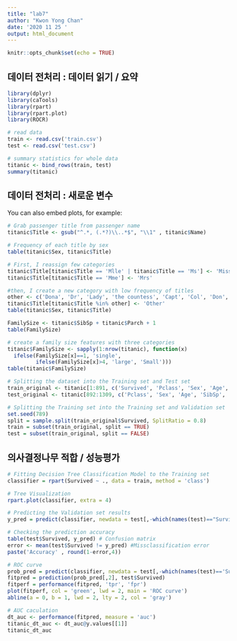 ```yaml
---
title: "lab7"
author: "Kwon Yong Chan"
date: '2020 11 25 '
output: html_document
---
```


```r
knitr::opts_chunk$set(echo = TRUE)
```

## 데이터 전처리 : 데이터 읽기 / 요약

```r
library(dplyr)
library(caTools)
library(rpart)
library(rpart.plot)
library(ROCR)

# read data
train <- read.csv('train.csv')
test <- read.csv('test.csv')

# summary statistics for whole data
titanic <- bind_rows(train, test)
summary(titanic)

```

## 데이터 전처리 : 새로운 변수 

You can also embed plots, for example:

```r
# Grab passenger title from passenger name
titanic$Title <- gsub("^.*, (.*?)\\..*$", "\\1" , titanic$Name)

# Frequency of each title by sex
table(titanic$Sex, titanic$Title)

# First, I reassign few categories
titanic$Title[titanic$Title == 'Mlle' | titanic$Title == 'Ms'] <- 'Miss'
titanic$Title[titanic$Title == 'Mme'] <- 'Mrs'

#then, I create a new category with low frequency of titles
other <- c('Dona', 'Dr', 'Lady', 'the countess', 'Capt', 'Col', 'Don', 'Jonkheer', 'Major', 'Rev', 'Sir')
titanic$Title[titanic$Title %in% other] <- 'Other'
table(titanic$Sex, titanic$Title)

FamilySize <- titanic$SibSp + titanic$Parch + 1
table(FamilySize)

# create a family size features with three categories
titanic$FamilySize <- sapply(1:nrow(titanic), function(x)
  ifelse(FamilySize[x]==1, 'single',
         ifelse(FamilySize[x]>4, 'large', 'Small')))
table(titanic$FamilySize)

# Splitting the dataset into the Training set and Test set
train_original <- titanic[1:891, c('Survived', 'Pclass', 'Sex', 'Age', 'SibSp', 'Parch', 'Fare', 'Embarked', 'Title', 'FamilySize')]
test_original <- titanic[892:1309, c('Pclass', 'Sex', 'Age', 'SibSp', 'Parch', 'Fare', 'Embarked', 'Title', 'FamilySize')]

# Splitting the Training set into the Training set and Validation set
set.seed(789)
split = sample.split(train_original$Survived, SplitRatio = 0.8)
train = subset(train_original, split == TRUE)
test = subset(train_original, split == FALSE)
```

## 의사결정나무 적합 / 성능평가
```r
# Fitting Decision Tree Classification Model to the Training set
classifier = rpart(Survived ~ ., data = train, method = 'class') 

# Tree Visualization
rpart.plot(classifier, extra = 4)

# Predicting the Validation set results
y_pred = predict(classifier, newdata = test[,-which(names(test)=="Survived")], type = 'class')

# Checking the prediction accuracy
table(test$Survived, y_pred) # Confusion matrix
error <- mean(test$Survived != y_pred) #Missclassification error
paste('Accuracy' , round(1-error,4))

# ROC curve
prob_pred = predict(classifier, newdata = test[,-which(names(test)=='Survived')], type = 'prob')
fitpred = prediction(prob_pred[,2], test$Survived)
fitperf = performance(fitpred, 'tpr', 'fpr')
plot(fitperf, col = 'green', lwd = 2, main = 'ROC curve')
abline(a = 0, b = 1, lwd = 2, lty = 2, col = 'gray')

# AUC caculation
dt_auc <- performance(fitpred, measure = 'auc')
titanic_dt_auc <- dt_auc@y.values[[1]]
titanic_dt_auc

```

